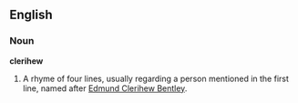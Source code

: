 ==English==
===Noun===
'''clerihew'''

# A rhyme of four lines, usually regarding a person mentioned in the first line, named after [[Edmund Clerihew Bentley]].